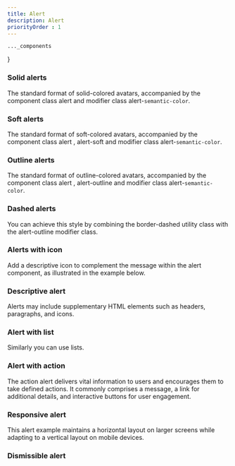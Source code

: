 ```yaml
---
title: Alert
description: Alert
priorityOrder : 1
---
```






    ..._components
}


### Solid alerts

The standard format of solid-colored avatars, accompanied by the component class alert and modifier class
        alert-`semantic-color`.


<ComponentsPreviewCheck 
    template={1}
    class="flex flex-col gap-2"
    folder="alert" 
    name="solid"
/>

### Soft alerts

The standard format of soft-colored avatars, accompanied by the component class alert , alert-soft and modifier class alert-`semantic-color`.


<ComponentsPreviewCheck 
    template={1}
    class="flex flex-col gap-2"
    folder="alert" 
    name="soft"
/>

### Outline alerts

The standard format of outline-colored avatars, accompanied by the component class alert , alert-outline and modifier class alert-`semantic-color`.

<ComponentsPreviewCheck 
    template={1}
    class="flex flex-col gap-2"
    folder="alert" 
    name="outline"
/>






### Dashed alerts

You can achieve this style by combining the border-dashed utility class with the alert-outline modifier class.

<ComponentsPreviewCheck 
    template={1}
    class="flex flex-col gap-2"
    folder="alert" 
    name="dashed"
/>






### Alerts with icon

Add a descriptive icon to complement the message within the alert component, as illustrated in the example below.
<ComponentsPreviewCheck 
    template={1}
    class="flex flex-col gap-2"
    folder="alert" 
    name="alertIcon"
/>






### Descriptive alert

Alerts may include supplementary HTML elements such as headers, paragraphs, and icons.

<ComponentsPreviewCheck 
    template={1}
    class="flex flex-col gap-2"
    folder="alert" 
    name="alertDescriptive"
/>




### Alert with list

Similarly you can use lists.

<ComponentsPreviewCheck 
    template={1}
    class="flex flex-col gap-2"
    folder="alert" 
    name="alertWithlist"
/>


### Alert with action

The action alert delivers vital information to users and encourages them to take defined actions. It commonly comprises a message, a link for additional details, and interactive buttons for user engagement.

<ComponentsPreviewCheck 
    template={1}
    class="flex flex-col gap-2"
    folder="alert" 
    name="alertWithAction"
/>





### Responsive alert

This alert example maintains a horizontal layout on larger screens while adapting to a vertical layout on mobile devices.
<ComponentsPreviewCheck 
    template={1}
    class="flex flex-col gap-2"
    folder="alert" 
    name="alertResponsive"
/>



### Dismissible alert

<ComponentsPreviewCheck 
    template={1}
    class="flex flex-col gap-2"
    folder="alert" 
    name="alertDismiss"
/>


<script is:inline src="../../../../../flyonui/dist/index.js"></script>